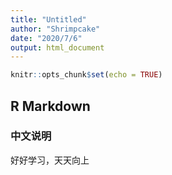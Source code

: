 ```yaml
---
title: "Untitled"
author: "Shrimpcake"
date: "2020/7/6"
output: html_document
---
```


```r
knitr::opts_chunk$set(echo = TRUE)
```

## R Markdown

### 中文说明

好好学习，天天向上